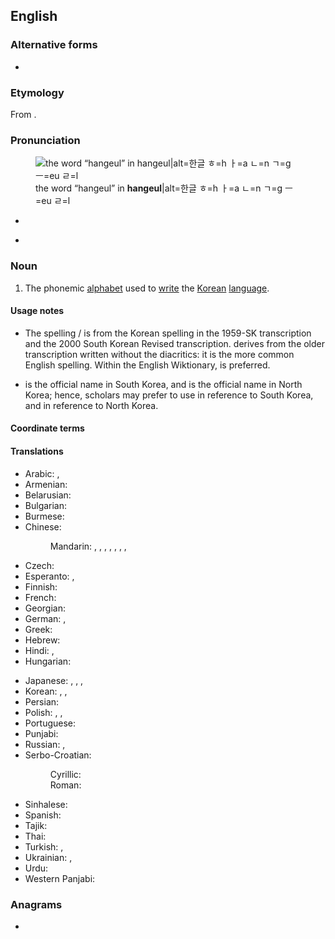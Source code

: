 {{also|hangeul|han-geul}}
==English==
{{wikipedia}}

===Alternative forms===
* {{alter|en|hangeul|Han-geul|han-geul|Hangul|hangul|Hangŭl|hangŭl|Han'gŭl|han'gŭl|Hankul|hankul}}

===Etymology===
From {{bor|en|ko|한글|t=Korean script}}.

===Pronunciation===
[[File:Hangeul.svg|thumb|the word “hangeul” in '''hangeul'''|alt=한글 ㅎ=h ㅏ=a ㄴ=n ㄱ=g ㅡ=eu ㄹ=l]]
* {{a|US}} {{IPA|en|/ˈhɑnˌɡul/}}
* {{hyphenation|en|Han|geul}}

===Noun===
{{en-noun|-}}

# The phonemic [[alphabet]] used to [[write]] the [[Korean]] [[language]].
#: {{syn|en|Chosongul}}

====Usage notes====
* The spelling {{m|en||Hangeul}}/{{m|en|hangeul}} is from the Korean spelling in the 1959-SK transcription and the 2000 South Korean Revised transcription. {{m|en|Hangul}} derives from the older {{l|en|McCune-Reischauer}} transcription {{m|en|hangŭl}} written without the diacritics: it is the more common English spelling. Within the English Wiktionary, {{m|en|hangeul}} is preferred.
* {{ko-l|한글}} is the official name in South Korea, and {{ko-l|조선글|朝鮮글}} is the official name in North Korea; hence, scholars may prefer to use {{m|en|Hangeul}} in reference to South Korea, and {{m|en|Chosongul}} in reference to North Korea.

====Coordinate terms====
{{col2
|en|hanja
|jamo
|kwukyel
|romaja
}}

====Translations====
{{trans-top|Korean phonetic script}}
* Arabic: {{t|ar|هَانْغُول|m|tr=hangūl}}, {{t|ar|هَانْغُول|m|tr=hanḡūl}}
* Armenian: {{t|hy|հանգուլ}}
* Belarusian: {{t|be|хангы́ль|m}}
* Bulgarian: {{t|bg|хангъ́л|m}}
* Burmese: {{t|my|ဟန်းဂု}}
* Chinese:
*: Mandarin: {{t+|cmn|諺文}}, {{t+|cmn|谚文|tr=yànwén}}, {{t+|cmn|朝鮮字母}}, {{t+|cmn|朝鲜字母|tr=Cháoxiǎn zìmǔ}}, {{t|cmn|韓字}}, {{t|cmn|韩字|tr=hánzì}}, {{t+|cmn|韓文}}, {{t+|cmn|韩文|tr=Hánwén}}
* Czech: {{t|cs|hangul|m}}
* Esperanto: {{t|eo|korea alfabeto}}, {{t|eo|hangulo}}
* Finnish: {{t|fi|hangul}}
* French: {{t+|fr|hangeul|m}}
* Georgian: {{t|ka|ჰანგული}}
* German: {{t+|de|Hangeul|n}}, {{t+|de|Hangul|n}}
* Greek: {{t|el|Χάνγκουλ|n}}
* Hebrew: {{t|he|הנגול|m|tr=hangúl}}
* Hindi: {{t|hi|हंगुल|?}}, {{t|hi|हानगुल|?}}
* Hungarian: {{t+|hu|hangul}}
{{trans-mid}}
* Japanese: {{t+|ja|ハングル|tr=hanguru}}, {{t|ja|朝鮮文字|tr=ちょうせんもじ, Chōsen moji}}, {{t+|ja|諺文|tr=おんもん, onmon; げんぶん, genbun}}, {{t|ja|韓文字|tr=かんもじ, kanmoji}}
* Korean: {{t+|ko|한글}} {{qualifier|South Korea}}, {{t+|ko|조선글}} {{qualifier|North Korea}}, {{t+|ko|언문(諺文)}}
* Persian: {{t|fa|هانگول|tr=hângul}}
* Polish: {{t+|pl|hangul|m}}, {{t+|pl|hangeul|m}}, {{t+|pl|hangyl|m}}
* Portuguese: {{t|pt|hangul|m}}
* Punjabi: {{t|pa|ਹਾਂਗਗੁਲ}}
* Russian: {{t+|ru|хангы́ль|m}}, {{qualifier|North Korea}} {{t|ru|чосонгы́ль|m}}
* Serbo-Croatian:
*: Cyrillic: {{t|sh|хангул|m}}
*: Roman: {{t|sh|hangul|m}}
* Sinhalese: {{t|si|හංගුල්}}
* Spanish: {{t|es|hangul|m}}
* Tajik: {{t|tg|ҳангул}}
* Thai: {{t|th|ฮันกึล|tr=han-gʉl}}
* Turkish: {{t|tr|hangıl}}, {{t+|tr|Hangıl}}
* Ukrainian: {{t|uk|ханги́ль|m}}, {{t|uk|ханґи́ль|m}}
* Urdu: {{t|ur|ہنگل}}
* Western Panjabi: {{t+|pnb|ہنگول}}
{{trans-bottom}}

===Anagrams===
* {{anagrams|en|a=aeghlnu|laughen}}

{{catlangname|en|terms with optional capitalization}}
{{topics|en|Writing systems}}